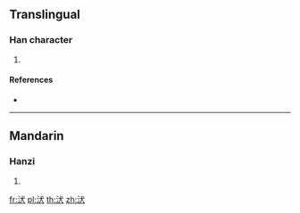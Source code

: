 ==Translingual==

===Han character===
{{Han char|rn=85|rad=水|as=04|sn=7|four=33134|canj=EIK}}

# {{defn|Han|sort=水04}}

====References====
* {{Han ref|kx=0608.010|dkj=17161|dj=1001.060|hdz=31561.010|uh=6C71|ud=27761|bh=CB51|bd=52049}}

----

==Mandarin==

===Hanzi===
{{cmn-hanzi|pin=[[quǎn]] ([[quan3]])|wg=ch'üan<sup>3</sup>}}

# {{defn|lang=cmn|sort=水04}}

[[fr:汱]]
[[pl:汱]]
[[th:汱]]
[[zh:汱]]